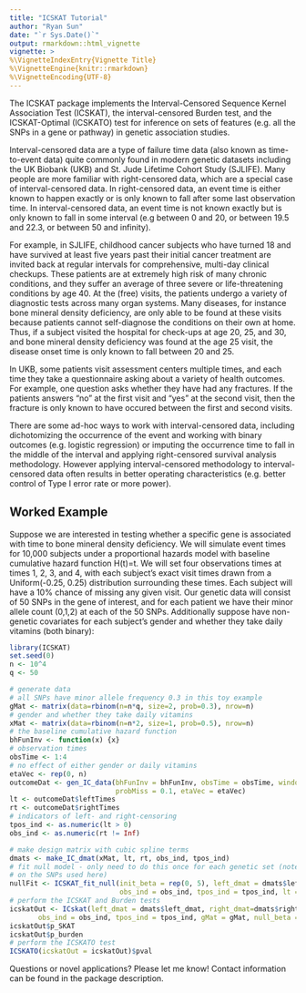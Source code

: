 ```yaml
---
title: "ICSKAT Tutorial"
author: "Ryan Sun"
date: "`r Sys.Date()`"
output: rmarkdown::html_vignette
vignette: >
%\VignetteIndexEntry{Vignette Title}
%\VignetteEngine{knitr::rmarkdown}
%\VignetteEncoding{UTF-8}
---
```


The ICSKAT package implements the Interval-Censored Sequence Kernel Association Test (ICSKAT), the 
interval-censored Burden test, and the ICSKAT-Optimal (ICSKATO) test for inference on sets of 
features (e.g. all the SNPs in a gene or pathway) in genetic association studies.

Interval-censored data are a type of failure time data (also known as time-to-event data) quite commonly found in modern genetic datasets including the UK Biobank (UKB) and St. Jude Lifetime Cohort Study (SJLIFE). Many people are more familiar with right-censored data, which are a special case of interval-censored data. In right-censored data, an event time is either known to happen exactly or is only known to fall after some last observation time. In interval-censored data, an event time is not known exactly but is only known to fall in some interval (e.g between 0 and 20, or between 19.5 and 22.3, or between 50 and infinity). 

For example, in SJLIFE, childhood cancer subjects who have turned 18 and have survived at least five years past their initial cancer treatment are invited back at regular intervals for comprehensive, multi-day clinical checkups. These patients are at extremely high risk of many chronic conditions, and they suffer an average of three severe or life-threatening conditions by age 40. At the (free) visits, the patients undergo a variety of diagnostic tests across many organ systems. Many diseases, for instance bone mineral density deficiency, are only able to be found at these visits because patients cannot self-diagnose the conditions on their own at home. Thus, if a subject visited the hospital for check-ups at age 20, 25, and 30, and bone mineral density deficiency was found at the age 25 visit, the disease onset time is only known to fall between 20 and 25. 

In UKB, some patients visit assessment centers multiple times, and each time they take a questionnaire asking about a variety of health outcomes. For example, one question asks whether they have had any fractures. If the patients answers "no" at the first visit and "yes" at the second visit, then the fracture is only known to have occured between the first and second visits.

There are some ad-hoc ways to work with interval-censored data, including dichotomizing the occurrence of the event and working with binary outcomes (e.g. logistic regression) or imputing the occurrence time to fall in the middle of the interval and applying right-censored survival analysis methodology. However applying interval-censored methodology to interval-censored data often results in better operating characteristics (e.g. better control of Type I error rate or more power).

## Worked Example 

Suppose we are interested in testing whether a specific gene is associated with time to bone mineral density deficiency.  We will simulate event times for 10,000 subjects under a proportional hazards model with baseline cumulative hazard function H(t)=t. We will set four observations times at times 1, 2, 3, and 4, with each subject's exact visit times drawn from a Uniform(-0.25, 0.25) distribution surrounding these times. Each subject will have a 10% chance of missing any given visit.  Our genetic data will consist of 50 SNPs in the gene of interest, and for each patient we have their minor allele count (0,1,2) at each of the 50 SNPs. Additionally suppose have non-genetic covariates for each subject's gender and whether they take daily vitamins (both binary):

```r
library(ICSKAT)
set.seed(0)
n <- 10^4
q <- 50

# generate data
# all SNPs have minor allele frequency 0.3 in this toy example
gMat <- matrix(data=rbinom(n=n*q, size=2, prob=0.3), nrow=n)
# gender and whether they take daily vitamins
xMat <- matrix(data=rbinom(n=n*2, size=1, prob=0.5), nrow=n)
# the baseline cumulative hazard function
bhFunInv <- function(x) {x}
# observation times
obsTime <- 1:4
# no effect of either gender or daily vitamins
etaVec <- rep(0, n)
outcomeDat <- gen_IC_data(bhFunInv = bhFunInv, obsTime = obsTime, windowHalf = 0.25,
                          probMiss = 0.1, etaVec = etaVec)
lt <- outcomeDat$leftTimes
rt <- outcomeDat$rightTimes
# indicators of left- and right-censoring
tpos_ind <- as.numeric(lt > 0)
obs_ind <- as.numeric(rt != Inf)

# make design matrix with cubic spline terms
dmats <- make_IC_dmat(xMat, lt, rt, obs_ind, tpos_ind)
# fit null model - only need to do this once for each genetic set (note there is no information
# on the SNPs used here)
nullFit <- ICSKAT_fit_null(init_beta = rep(0, 5), left_dmat = dmats$left_dmat, right_dmat=dmats$right_dmat, 
                           obs_ind = obs_ind, tpos_ind = tpos_ind, lt = lt, rt = rt)
# perform the ICSKAT and Burden tests
icskatOut <- ICskat(left_dmat = dmats$left_dmat, right_dmat=dmats$right_dmat, lt = lt, rt = rt,
       obs_ind = obs_ind, tpos_ind = tpos_ind, gMat = gMat, null_beta = as.numeric(nullFit$beta_fit), Itt = nullFit$Itt)
icskatOut$p_SKAT
icskatOut$p_burden
# perform the ICSKATO test
ICSKATO(icskatOut = icskatOut)$pval
```

Questions or novel applications? Please let me know!  Contact information can be found in the package description.
